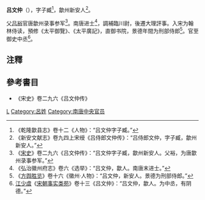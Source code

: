 '''吕文仲'''（{{bd|？||？|catIdx=}}），字子臧<ref>《乾隆歙县志》卷十二《人物》：“吕文仲字子臧。”</ref>，歙州新安人<ref>《新安文献志》卷九四上宋绶《吕侍郎文仲传》：“吕侍郎文仲，字子臧，歙州新安人。”</ref>。

父[[吕裕|吕裕]]官唐歙州录事参军<ref>《[[宋史|宋史]]》卷二九六《吕文仲传》：“吕文仲字子臧，歙州新安人。父裕，为唐歙州录事参军。”</ref>。南唐进士<ref>《弘治徽州府志》卷六《选举》：“吕文仲，歙人。南唐末进士。”</ref>，調補臨川尉，後遷大理評事。入宋为翰林侍读，預修《太平御覽》、《太平廣記》，直御书院，景德年間为刑部侍郎<ref>《[[方舆胜览|方舆胜览]]》卷十六《徽州·人物》：“吕文仲，新安人。景德为刑部侍郎。”</ref>。官至御史中丞<ref>[[江少虞|江少虞]]《[[宋朝事实类苑|宋朝事实类苑]]》卷十三《吕文仲》：“吕文仲，歙人。为中丞，有阴德。”</ref>。

==注釋==
<references/>
==參考書目==
* 《宋史》卷二九六《吕文仲传》
[[Category:宋朝刑部官员|L]]
[[Category:呂姓|Category:呂姓]]
[[Category:南唐中央官员|Category:南唐中央官员]]